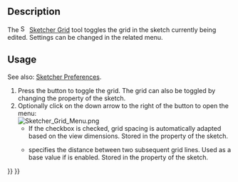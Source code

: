<languages/>

{{Docnav
|[[Sketcher_ViewSection|View section]]
|[[Sketcher_Snap|Toggle snap]]
|[[Sketcher_Workbench|Sketcher]]
|IconL=Sketcher_ViewSection.svg
|IconR=Sketcher_Snap.svg
|IconC=Workbench_Sketcher.svg
}}

{{GuiCommand
|Name=Sketcher Grid
|Workbenches=[[Sketcher_Workbench|Sketcher]]
|Version=0.21
|SeeAlso=[[Sketcher_Snap|Sketcher Snap]]
}}

== Description ==

The [[Image:Sketcher_Grid.svg|16px]] [[Sketcher_Grid|Sketcher Grid]] tool toggles the grid in the sketch currently being edited. Settings can be changed in the related menu.

== Usage ==

See also: [[Sketcher_Preferences#Grid|Sketcher Preferences]].

# Press the {{Button|[[Image:Sketcher_Grid.svg|16px]] [[Sketcher_Grid|Toggle grid]]}} button to toggle the grid. The grid can also be toggled by changing the {{PropertyView|Show Grid}} property of the sketch.
# Optionally click on the down arrow to the right of the button to open the menu:<br>[[File:Sketcher_Grid_Menu.png]]
#* If the {{MenuCommand|Grid auto spacing}} checkbox is checked, grid spacing is automatically adapted based on the view dimensions. Stored in the {{PropertyView|Grid Auto}} property of the sketch.
#* {{MenuCommand|Spacing}} specifies the distance between two subsequent grid lines. Used as a base value if {{MenuCommand|Grid auto spacing}} is enabled. Stored in the {{PropertyView|Grid Size}} property of the sketch.


{{Docnav
|[[Sketcher_ViewSection|View section]]
|[[Sketcher_Snap|Toggle snap]]
|[[Sketcher_Workbench|Sketcher]]
|IconL=Sketcher_ViewSection.svg
|IconR=Sketcher_Snap.svg
|IconC=Workbench_Sketcher.svg
}}

{{Sketcher_Tools_navi{{#translation:}}}}
{{Userdocnavi{{#translation:}}}}